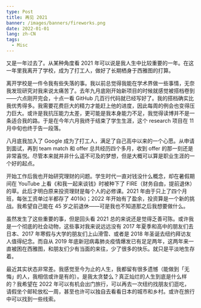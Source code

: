 ```yaml
---
type: Post
title: 再见 2021
banner: /images/banners/fireworks.png
date: 2022-01-01
lang: zh-CN
tags:
  - Misc
---
```


又是一年过去了。从某种角度看 2021 年可以说是我人生中比较重要的一年。在这一年里我离开了学校，成为了打工人，做好了长期栖身于西雅图的打算。

离开学校是一件令我有些失落的事。我以前总觉得我能在学术界做一些事情，无奈我发现研究对我来说太痛苦了。去年九月底刚开始新项目的时候就感觉被搭档卷到——六点刚开完会，十点一看 GitHub 几百行代码就已经写好了。我的搭档确实比我优秀得多。我需要花费巨大的精力才能赶上他的进度，因此每周的例会也变得压力巨大。或许是我抗压能力太差，更可能是我本身能力不足，我觉得读博并不是一条适合我的路。于是在今年六月我终于结束了学生生涯，这个 research 项目在 11 月中旬也终于告一段落。

八月底我加入了 Google 成为了打工人，满足了自己高中以来的一个心愿。从申请到面试，再到 team match 和 offer 总共经历四个多月，收到 offer 的那一刻还是非常喜悦。尽管本来就并非什么遥不可及的梦想，但是大概可以算是职业生涯的一个好的起点。

开始工作后我也开始研究理财的问题。学生时代一直对钱没什么概念，却在暑假期间在 YouTube 上看《和我一起来谈钱》时被种下了 FIRE（财务自由，提前退休）的草。此后才明白原来投资理财是每个人的必修课。2021 年由于只上了四个月班，每张工资单过半都存了 401(k)；2022 年开始有了盈余，投资算是一个新的挑战。我希望自己能在 45 岁之前退休——可是我也不知道那之后我想要做什么。

虽然发生了这些重要的事，但是回头看 2021 总的来说还是觉得乏善可陈。或许我是一个彻底的社会动物，这些事对我来说远远没有 2017 年夏季和高中的朋友们去日本、2017 年寒假与大学的朋友们上山滑雪、或者是 2018 年圣诞去纽约拜访友人值得纪念。而自从 2019 年底新冠病毒肺炎疫情爆发已有足足两年，这两年来一直被困在西雅图，和朋友们少有当面的来往，少了很多的快乐。就只是平淡地生存着。

最近其实状态非常差。我感觉至今为止的人生，我都留有很多遗憾（能做到「无悔」的人，我相信或许是有的）。是我太贪婪么？真正灿烂的人生到底是什么样的？我希望在 2022 年可以有机会出门旅行，可以再去一次纽约找朋友们逛吃，请假坐个邮轮放松一周，甚至也许可以独自去看看日本的城市和乡村。或许在旅行中可以找到一些线索。
